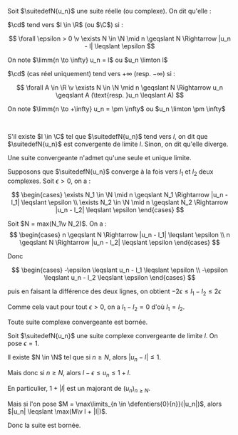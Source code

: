 

<Item type='definition' titre='convergence'>

Soit $\suitedefN{u_n}$ une suite réelle (ou complexe). On dit qu'elle :

$\cd$ tend vers $l \in \R$ (ou $\C$) si : 

$$
\forall \epsilon > 0 \v \exists N \in \N \mid n \geqslant N \Rightarrow |u_n - l| \leqslant \epsilon
$$

On note $\limm{n \to \infty} u_n = l$ ou $u_n \limton l$

$\cd$ (cas réel uniquement) tend vers $+ \infty$ (resp. $- \infty$) si : 

$$
\forall A \in \R \v \exists N \in \N \mid n \geqslant N \Rightarrow u_n \geqslant A (\text{resp. }u_n \leqslant A)
$$ 

On note $\limm{n \to +\infty} u_n = \pm \infty$ ou $u_n \limton \pm \infty$

<br/>

S'il existe $l \in \C$ tel que $\suitedefN{u_n}$ tend vers $l$, on dit que $\suitedefN{u_n}$ est convergente de limite $l$. Sinon, on dit qu'elle diverge.
</Item>



<Item type='proposition' titre='unicité de la limite'>

Une suite convergeante n'admet qu'une seule et unique limite.
</Item>

<Hideable type='démonstration' titre=''>

Supposons que $\suitedefN{u_n}$ converge à la fois vers $l_1$ et $l_2$ deux complexes. Soit $\epsilon > 0$, on a : 

$$
\begin{cases}
    \exists N_1 \in \N \mid n \geqslant N_1 \Rightarrow |u_n - l_1| \leqslant \epsilon
    \\
    \exists N_2 \in \N \mid n \geqslant N_2 \Rightarrow |u_n - l_2| \leqslant \epsilon
\end{cases}
$$

Soit $N = max(N_1\v N_2)$. On a : 
$$
\begin{cases}
    n \geqslant N \Rightarrow |u_n - l_1| \leqslant \epsilon
    \\
    n \geqslant N \Rightarrow |u_n - l_2| \leqslant \epsilon
\end{cases}
$$

Donc 

$$
\begin{cases} 
    -\epsilon \leqslant u_n - l_1 \leqslant \epsilon 
    \\
    -\epsilon \leqslant u_n - l_2 \leqslant \epsilon 
\end{cases}
$$
 
puis en faisant la différence des deux lignes, on obtient $-2\epsilon \leqslant l_1 - l_2 \leqslant 2\epsilon$ 

Comme cela vaut pour tout $\epsilon > 0$, on a $l_1 - l_2 = 0$ d'où $l_1 = l_2$.
</Hideable>

<Item type='proposition' titre='convergence et bornes'>

Toute suite complexe convergeante est bornée.
</Item>

<Hideable type='démonstration' titre=''>

Soit $\suitedefN{u_n}$ une suite complexe convergeante de limite $l$. On pose $\epsilon = 1$. 

Il existe $N \in \N$ tel que si $n \geqslant N$, alors $|u_n - l| \leqslant 1$. 

Mais donc si $n \geqslant N$, alors $l - \epsilon \leqslant u_n \leqslant 1 + l$. 

En particulier, $1 + |l|$ est un majorant de $(u_n)_{n \geqslant N}$. 

Mais si l'on pose $M = \max\limits_{n \in \defentiers{0}{n}}(|u_n|)$, alors $|u_n| \leqslant \max(M\v l + |l|)$. 

Donc la suite est bornée.
</Hideable>
